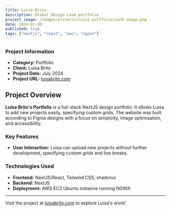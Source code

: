 ```yaml
---
title: Luisa Brito
description: Global Design Lead portfolio
project_image: /images/projects/luisa_portfolio/card_image.png
date: 2024-07-30
published: true
tags: ["nextjs", "react", "aws", "nginx"]
---
```


<div className="grid grid-cols-1 md:grid-cols-2">
    <div id="phone-outer-container" className="scale-[1.4] md:scale-[1]">
        <div id="image-container">
            <div id="phone-depth"></div>
            <div id="phone">
                <div id="phone-camera-area">
                    <div id="phone-camera"></div>
                </div>
                <div id="phone-screen">
                    <div className="shine"></div>
                </div>
            </div>
        </div>
    </div>
    <div>
        <h3>Project Information</h3>
        <ul>
            <li><strong>Category:</strong> Portfolio</li>
            <li><strong>Client:</strong> Luisa Brito</li>
            <li><strong>Project Date:</strong> July 2024</li>
            <li><strong>Project URL:</strong> <a href="https://luisabrito.com" className="text-[green] dark:text-[lightgreen]">luisabrito.com</a></li>
        </ul>
    </div>
</div>

## Project Overview
**Luisa Brito's Portfolio** is a full-stack NextJS design portfolio. It allows Luisa to add new projects easily, specifying custom grids. The website was built according to Figma designs with a focus on simplicity, image optimisation, and accessibility.

### Key Features
- **User Interaction:** Luisa can upload new projects without further development, specifying custom grids and line breaks.

### Technologies Used
- **Frontend:** NextJS/React, Tailwind CSS, shadcnui
- **Backend:** NextJS
- **Deployment:** AWS EC2 Ubuntu instance running NGINX

---

Visit the project at [luisabrito.com](https://luisabrito.com) to explore Luisa's work!